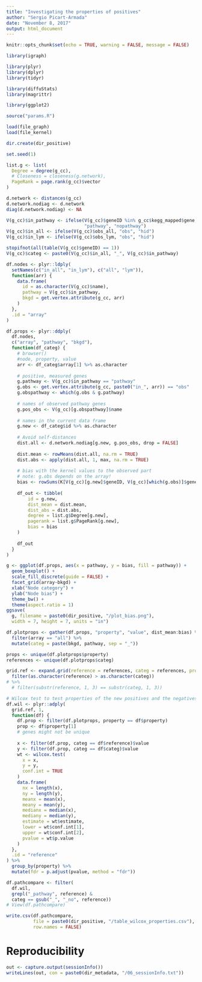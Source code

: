 ```yaml
---
title: "Investigating the properties of positives"
author: "Sergio Picart-Armada"
date: "November 8, 2017"
output: html_document
---
```


```r
knitr::opts_chunk$set(echo = TRUE, warning = FALSE, message = FALSE)
```

```r
library(igraph)

library(plyr)
library(dplyr)
library(tidyr)

library(diffuStats)
library(magrittr)

library(ggplot2)

source("params.R")

load(file_graph)
load(file_kernel)

dir.create(dir_positive)
```


```r
set.seed(1)

list.g <- list(
  Degree = degree(g_cc), 
  # Closeness = closeness(g.network), 
  PageRank = page.rank(g_cc)$vector
)

d.network <- distances(g_cc)
d.network.nodiag <- d.network
diag(d.network.nodiag) <- NA

V(g_cc)$in_pathway <- ifelse(V(g_cc)$geneID %in% g_cc$kegg_mapped$gene, 
                             "pathway", "nopathway")
V(g_cc)$in_all <- ifelse(V(g_cc)$obs_all, "obs", "hid")
V(g_cc)$in_lym <- ifelse(V(g_cc)$obs_lym, "obs", "hid")

stopifnot(all(table(V(g_cc)$geneID) == 1))
V(g_cc)$categ <- paste0(V(g_cc)$in_all, "_", V(g_cc)$in_pathway)

df.nodes <- plyr::ldply(
  setNames(c("in_all", "in_lym"), c("all", "lym")), 
  function(arr) {
    data.frame(
      id = as.character(V(g_cc)$name), 
      pathway = V(g_cc)$in_pathway, 
      bkgd = get.vertex.attribute(g_cc, arr)
    )
  }, 
  .id = "array"
)

df.props <- plyr::ddply(
  df.nodes, 
  c("array", "pathway", "bkgd"), 
  function(df_categ) {
    # browser()
    #node, property, value
    arr <- df_categ$array[1] %>% as.character
    
    # positive, measured genes
    g.pathway <- V(g_cc)$in_pathway == "pathway"
    g.obs <- get.vertex.attribute(g_cc, paste0("in_", arr)) == "obs"
    g.obspathway <- which(g.obs & g.pathway)
    
    # names of observed pathway genes
    g.pos_obs <- V(g_cc)[g.obspathway]$name
    
    # names in the current data frame
    g.new <- df_categ$id %>% as.character
    
    # Avoid self-distances
    dist.all <- d.network.nodiag[g.new, g.pos_obs, drop = FALSE]
    
    dist.mean <- rowMeans(dist.all, na.rm = TRUE)
    dist.abs <- apply(dist.all, 1, max, na.rm = TRUE)
    
    # bias with the kernel values to the observed part
    # note: g.obs depends on the array!
    bias <- rowSums(K[V(g_cc)[g.new]$geneID, V(g_cc)[which(g.obs)]$geneID])
    
    df_out <- tibble(
        id = g.new, 
        dist_mean = dist.mean, 
        dist_abs = dist.abs, 
        degree = list.g$Degree[g.new], 
        pagerank = list.g$PageRank[g.new], 
        bias = bias
    )
    
    df_out
  }
)
```

```r
g <- ggplot(df.props, aes(x = pathway, y = bias, fill = pathway)) + 
  geom_boxplot() + 
  scale_fill_discrete(guide = FALSE) + 
  facet_grid(array~bkgd) + 
  xlab("Node category") + 
  ylab("Node bias") + 
  theme_bw() + 
  theme(aspect.ratio = 1)
ggsave(
  g, filename = paste0(dir_positive, "/plot_bias.png"), 
  width = 7, height = 7, units = "in")
```

```r
df.plotprops <- gather(df.props, "property", "value", dist_mean:bias) %>% 
  filter(array == "all") %>% 
  mutate(categ = paste(bkgd, pathway, sep = "_")) 

props <- unique(df.plotprops$property)
references <- unique(df.plotprops$categ) 
```

```r
grid.ref <- expand.grid(reference = references, categ = references, property = props) %>% 
  filter(as.character(reference) > as.character(categ)) 
# %>% 
  # filter(substr(reference, 1, 3) == substr(categ, 1, 3))

# Wilcox test to test properties of the new positives and the negatives
df.wil <- plyr::adply(
  grid.ref, 1, 
  function(df) {
    df.prop <- filter(df.plotprops, property == df$property)
    prop <- df$property[1]
    # genes might not be unique
    
    x <- filter(df.prop, categ == df$reference)$value
    y <- filter(df.prop, categ == df$categ)$value
    wt <- wilcox.test(
      x = x, 
      y = y, 
      conf.int = TRUE
    )
    data.frame(
      nx = length(x), 
      ny = length(y), 
      meanx = mean(x), 
      meany = mean(y), 
      medianx = median(x), 
      mediany = median(y), 
      estimate = wt$estimate,
      lower = wt$conf.int[1],
      upper = wt$conf.int[2],
      pvalue = wt$p.value
    )
  }, 
  .id = "reference"
) %>% 
  group_by(property) %>% 
  mutate(fdr = p.adjust(pvalue, method = "fdr"))

df.pathcompare <- filter(
  df.wil, 
  grepl("_pathway", reference) & 
  categ == gsub("_", "_no", reference))
# View(df.pathcompare)

write.csv(df.pathcompare, 
          file = paste0(dir_positive, "/table_wilcox_properties.csv"), 
          row.names = FALSE)
```


# Reproducibility

```r
out <- capture.output(sessionInfo())
writeLines(out, con = paste0(dir_metadata, "/06_sessionInfo.txt"))
```

